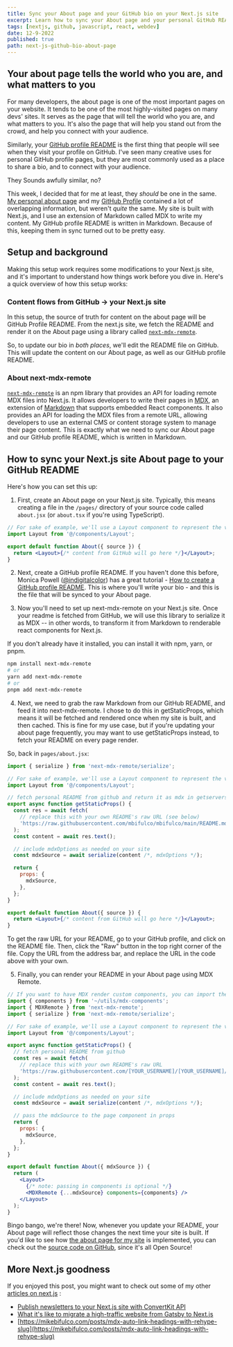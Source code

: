 ```yaml
---
title: Sync your About page and your GitHub bio on your Next.js site
excerpt: Learn how to sync your About page and your personal GitHub README bio on your Next.js site, as a step towards owning your content on social media.
tags: [nextjs, github, javascript, react, webdev]
date: 12-9-2022
published: true
path: next-js-github-bio-about-page
---
```


## Your about page tells the world who you are, and what matters to you

For many developers, the about page is one of the most important pages on your website. It tends to be one of the most highly-visited pages on many devs' sites. It serves as the page that will tell the world who you are, and what matters to you. It's also the page that will help you stand out from the crowd, and help you connect with your audience.

Similarly, your [GitHub profile README](https://docs.github.com/en/account-and-profile/setting-up-and-managing-your-github-profile/customizing-your-profile/managing-your-profile-readme) is the first thing that people will see when they visit your profile on GitHub. I've seen many creative uses for personal GitHub profile pages, but they are most commonly used as a place to share a bio, and to connect with your audience.

They Sounds awfully similar, no?

This week, I decided that for me at least, they _should_ be one in the same. [My personal about page](https://mikebifulco.com/about) and my [GitHub Profile](https://github.com/mbifulco) contained a lot of overlapping information, but weren't _quite_ the same. My site is built with Next.js, and I use an extension of Markdown called MDX to write my content. My GitHub profile README is written in Markdown. Because of this, keeping them in sync turned out to be pretty easy.

## Setup and background

Making this setup work requires some modifications to your Next.js site, and it's important to understand how things work before you dive in. Here's a quick overview of how this setup works:

### Content flows from GitHub -> your Next.js site

In this setup, the source of truth for content on the about page will be GitHub Profile README. From the next.js site, we fetch the README and render it on the About page using a library called [`next-mdx-remote`](https://github.com/hashicorp/next-mdx-remote).

So, to update our bio in _both places_, we'll edit the README file on GitHub. This will update the content on our About page, as well as our GitHub profile README.

### About next-mdx-remote

[`next-mdx-remote`](https://github.com/hashicorp/next-mdx-remote) is an npm library that provides an API for loading remote MDX files into Next.js. It allows developers to write their pages in [MDX](https://mdxjs.com/docs/), an extension of [Markdown](https://daringfireball.net/projects/markdown/) that supports embedded React components. It also provides an API for loading the MDX files from a remote URL, allowing developers to use an external CMS or content storage system to manage their page content. This is exactly what we need to sync our About page and our GitHub profile README, which is written in Markdown.

## How to sync your Next.js site About page to your GitHub README

Here's how you can set this up:

1. First, create an About page on your Next.js site. Typically, this means creating a file in the `/pages/` directory of your source code called `about.jsx` (or `about.tsx` if you're using TypeScript).

```jsx
// For sake of example, we'll use a Layout component to represent the visual layout of the page
import Layout from '@/components/Layout';

export default function About({ source }) {
  return <Layout>{/* content from GitHub will go here */}</Layout>;
}
```

2. Next, create a GitHub profile README. If you haven't done this before, Monica Powell ([@indigitalcolor](https://twitter.com/indigitalcolor)) has a great tutorial - [How to create a GitHub profile README](https://aboutmonica.com/blog/how-to-create-a-github-profile-readme). This is where you'll write your bio - and this is the file that will be synced to your About page.

3. Now you'll need to set up next-mdx-remote on your Next.js site. Once your readme is fetched from GitHub, we will use this library to serialize it as MDX -- in other words, to transform it from Markdown to renderable react components for Next.js.

If you don't already have it installed, you can install it with npm, yarn, or pnpm.

```bash {1,3-5}
npm install next-mdx-remote
# or
yarn add next-mdx-remote
# or
pnpm add next-mdx-remote
```

4. Next, we need to grab the raw Markdown from our GitHub README, and feed it into next-mdx-remote. I chose to do this in getStaticProps, which means it will be fetched and rendered once when my site is built, and then cached. This is fine for my use case, but if you're updating your about page frequently, you may want to use getStaticProps instead, to fetch your README on every page render.

So, back in `pages/about.jsx`:

```jsx {1,3-5}
import { serialize } from 'next-mdx-remote/serialize';

// For sake of example, we'll use a Layout component to represent the visual layout of the page
import Layout from '@/components/Layout';

// fetch personal README from github and return it as mdx in getserversideprops
export async function getStaticProps() {
  const res = await fetch(
    // replace this with your own README's raw URL (see below)
    'https://raw.githubusercontent.com/mbifulco/mbifulco/main/README.md'
  );
  const content = await res.text();

  // include mdxOptions as needed on your site
  const mdxSource = await serialize(content /*, mdxOptions */);

  return {
    props: {
      mdxSource,
    },
  };
}

export default function About({ source }) {
  return <Layout>{/* content from GitHub will go here */}</Layout>;
}
```

To get the raw URL for your README, go to your GitHub profile, and click on the README file. Then, click the "Raw" button in the top right corner of the file. Copy the URL from the address bar, and replace the URL in the code above with your own.

5. Finally, you can render your README in your About page using MDX Remote.

```jsx
// If you want to have MDX render custom components, you can import them here
import { components } from '~/utils/mdx-components';
import { MDXRemote } from 'next-mdx-remote';
import { serialize } from 'next-mdx-remote/serialize';

// For sake of example, we'll use a Layout component to represent the visual layout of the page
import Layout from '@/components/Layout';

export async function getStaticProps() {
  // fetch personal README from github
  const res = await fetch(
    // replace this with your own README's raw URL
    'https://raw.githubusercontent.com/[YOUR_USERNAME]/[YOUR_USERNAME]/[YOUR_DEFAULT_BRANCH]/README.md'
  );
  const content = await res.text();

  // include mdxOptions as needed on your site
  const mdxSource = await serialize(content /*, mdxOptions */);

  // pass the mdxSource to the page component in props
  return {
    props: {
      mdxSource,
    },
  };
}

export default function About({ mdxSource }) {
  return (
    <Layout>
      {/* note: passing in components is optional */}
      <MDXRemote {...mdxSource} components={components} />
    </Layout>
  );
}
```

Bingo bango, we're there! Now, whenever you update your README, your About page will reflect those changes the next time your site is built. If you'd like to see how [the about page for my site](https://mikebifulco.com/about) is implemented, you can check out the [source code on GitHub](https://github.com/mbifulco/blog/blob/main/src/pages/about/index.js), since it's all Open Source!

## More Next.js goodness

If you enjoyed this post, you might want to check out some of my other [articles on next.js](https://mikebifulco.com/tags/nextjs) :

- [Publish newsletters to your Next.js site with ConvertKit API](https://mikebifulco.com/posts/publish-your-newsletter-with-convertkit-api-next-js)
- [What it's like to migrate a high-traffic website from Gatsby to Next.js](https://mikebifulco.com/posts/migrate-gatsby-to-nextjs-apisyouwonthate-com)
- [https://mikebifulco.com/posts/mdx-auto-link-headings-with-rehype-slug](https://mikebifulco.com/posts/mdx-auto-link-headings-with-rehype-slug)
